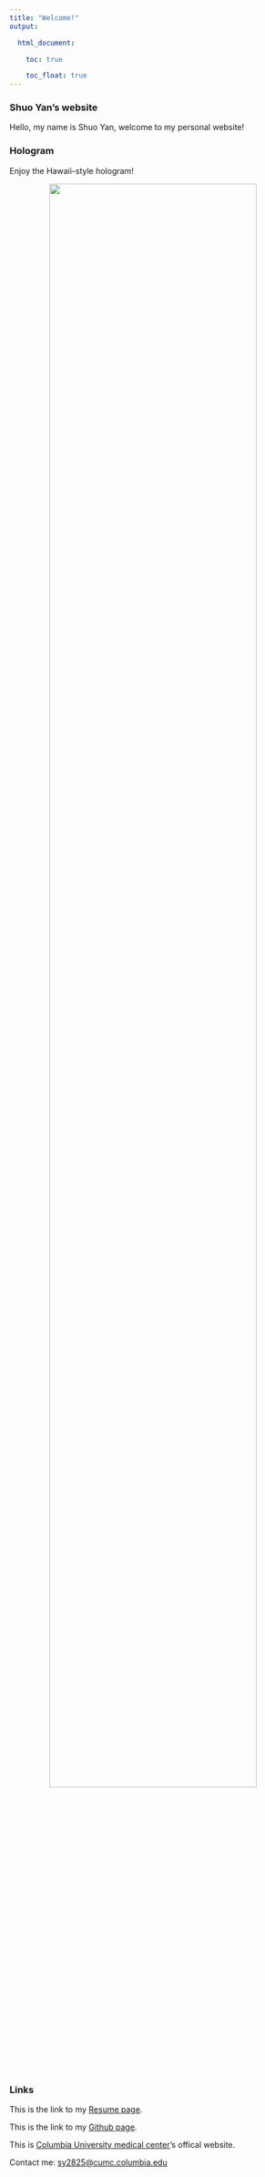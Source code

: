 ```yaml
---
title: "Welcome!"
output:

  html_document: 

    toc: true

    toc_float: true
---
```

### Shuo Yan's website

Hello, my name is Shuo Yan, welcome to my personal website!

### Hologram

Enjoy the Hawaii-style hologram!

<center> <img src = "images/hologram.jpg" style = "width:85%"> </center>


### Links

This is the link to my [Resume page](resume.html).

This is the link to my [Github page](https://github.com/sy2825).

This is [Columbia University medical center](https://www.cuimc.columbia.edu/)'s offical website.

Contact me: [sy2825@cumc.columbia.edu](sy2825@cumc.columbia.edu)